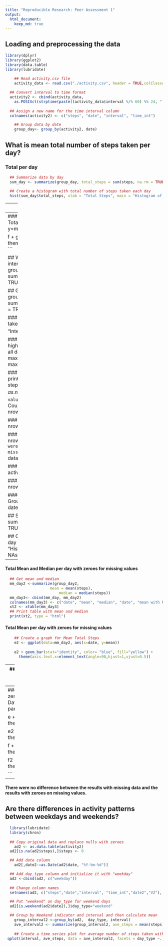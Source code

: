 ```yaml
---
title: "Reproducible Research: Peer Assessment 1"
output: 
  html_document:
    keep_md: true  
---  
```

## Loading and preprocessing the data   
```r
library(dplyr)
library(ggplot2)
library(data.table)
library(lubridate)
	
	## Read activity.csv file
	activity_data <- read.csv("./activity.csv", header = TRUE,colClasses = c("numeric", "character", "numeric"))

  ## Convert interval to time format
  activity2 <- cbind(activity_data,                
    as.POSIXct(strptime(paste((activity_data$interval %/% 60) %% 24, ":",activity_data$interval %% 60, sep=""), "%H:%M")))
  
  ## Assign a new name for the time interval column
  colnames(activity2) <- c("steps", "date", "interval", "time_int")

	## Group data by date
	group_day<- group_by(activity2, date)  
```
## What is mean total number of steps taken per day?  
### Total per day   
``` r
  ## Summarize data by day
  sum_day <- summarize(group_day, total_steps = sum(steps, na.rm = TRUE))

  ## Create a histogram with total number of steps taken each day
  hist(sum_day$total_steps, xlab = "Total Steps", main = "Histogram of Total Steps Taken Each Day") 
```  
---  
### Total Mean and Median per day
``` r
  library(xtable)
  ## Get mean and median
  mm_day <-summarize(group_day, 
    				mean = mean(steps, na.rm=TRUE),
						median = median(steps, na.rm=TRUE)) 
  xt <- xtable(mm_day)
  ## Print table with mean and median
  print(xt, type = "html")
```
### Total Mean per day   
```r

	## Create a graph for Mean Total Steps
	e <- ggplot(data=mm_day, aes(x=date, y=mean))
	
	e + geom_bar(stat="identity", color= "blue", fill="yellow") + 
	  theme(axis.text.x=element_text(angle=90,hjust=1,vjust=0.5)) 
```  
---  
### Total Median per day  
```r
  ## Create a graph for Median Total Steps
  f <- ggplot(data=mm_day, aes(x=date, y=median))
	
	f + geom_bar(stat="identity", color= "blue", fill="yellow") + 
	  theme(axis.text.x=element_text(angle=90,hjust=1,vjust=0.5)) 
```

## What is the average daily activity pattern?
### Average by interval  
```r
  ## Group data by time interval
  group_interval <-group_by(activity2, time_int)
	ave_interval <- summarize(group_interval, ave_steps = mean(steps, na.rm = TRUE))

  ## Group data by 5-min interval
  group5_interval <-group_by(activity2, interval)
  ave5_interval <- summarize(group5_interval, ave_steps = mean(steps, na.rm = TRUE))

	
	### Create a time series plot for average number of steps taken
	plot(ave_interval$time_int, ave_interval$ave_steps, xlab = "Interval", ylab = "Average Steps Taken", type = "l")
```  

### Get Interval with Maximum Average of steps  
### The highest time interval with the highest nuber of steps across all days was 835.  
```r
  ### Get maximum average
  max_interval <- summarize(ave5_interval, max_interval = max(ave_steps, na.rm = TRUE))
	
	### Get the interval with the maximum average and print it
  print("5-min Interval with highest aveerage maximum of steps")
  ave5_interval[ave5_interval$ave_steps == as.numeric(max_interval),]$interval  
```  
## Imputing missing values   
### Count number of rows with missing values   
```r
  ### Count rows with date == NA
  nrow(activity_data[is.na(activity_data$date),])
	
	### Count rows with interval == NA
	nrow(activity_data[is.na(activity_data$interval),])
	
	### Count rows with steps == NA
	nrow(activity_data[is.na(activity_data$steps),])  
```  
### There were missing values in steps for 2304 rows.  
### Fill in missing values with zeroes   
```r
  
  ## Make another copy of the data
  activity_data2 <- activity2
  
  ### Replace missing values with zeroes
  activity_data2[is.na(activity_data2$steps),]$steps<- 0

  ### Count rows with steps == NA
  nrow(activity_data2[is.na(activity_data2$steps),])   
```  

#### Total per day with zeroes for missing values   
``` r
  ## Group data by date
  group_day2<- group_by(activity_data2, date) 

  ## Summarize data by day
  sum_day2 <- summarize(group_day2, total_steps = sum(steps, na.rm = TRUE))

  ## Create a histogram with total number of steps taken each day
  hist(sum_day2$total_steps, xlab = "Total Steps", main = "Histogram of Total Steps Taken Each Day with Zeroes on NAs") 
```  
---  
#### Total Mean and Median per day  with zeroes for missing values
``` r
  ## Get mean and median
  mm_day2 <-summarize(group_day2, 
    				mean = mean(steps),
						median = median(steps)) 
  mm_day3<- cbind(mm_day, mm_day2)
  colnames(mm_day3) <- c("date", "mean", "median", "date", "mean with NA = zeroes", "median with NA = zeroes")
  xt2 <- xtable(mm_day3)
  ## Print table with mean and median
  print(xt2, type = "html")
```
#### Total Mean per day with zeroes for missing values  
```r

	## Create a graph for Mean Total Steps
	e2 <- ggplot(data=mm_day2, aes(x=date, y=mean))
	
	e2 + geom_bar(stat="identity", color= "blue", fill="yellow") + 
	  theme(axis.text.x=element_text(angle=90,hjust=1,vjust=0.5)) 
```  
---  
#### Total Median per day with zeroes for missing values  
```r
  ## Create a graph for Median Total Steps
  f2 <- ggplot(data=mm_day2, aes(x=date, y=median))
	
	f2 + geom_bar(stat="identity", color= "blue", fill="yellow") + 
	  theme(axis.text.x=element_text(angle=90,hjust=1,vjust=0.5)) 
```  
---
#### Comparison between missing values and filled in with zero values  
#####   Data with NAs has blue and yellow  
#####   Data with NAs replaced with zero has yellow and green  
```r
  par(mfrow = c(2, 2))
  
  e + geom_bar(stat="identity", color= "blue", fill="yellow") + 
    theme(axis.text.x=element_text(angle=90,hjust=1,vjust=0.5)) 
  
  e2 + geom_bar(stat="identity", color= "pink", fill="green") + 
    theme(axis.text.x=element_text(angle=90,hjust=1,vjust=0.5)) 

  f + geom_bar(stat="identity", color= "blue", fill="green") + 
    theme(axis.text.x=element_text(angle=90,hjust=1,vjust=0.5)) 
  
  f2 + geom_bar(stat="identity", color= "pink", fill="green") + 
    theme(axis.text.x=element_text(angle=90,hjust=1,vjust=0.5)) 
  
```  
---  
#### There were no difference between the results with missing data and the results with zeroes on missing values.  
## Are there differences in activity patterns between weekdays and weekends?
```r
  library(lubridate)
  library(chron)
	
  ## Copy original data and replace nulls with zeroes
	ad2 <- as.data.table(activity2)
  ad2[is.na(ad2$steps),]$steps <- 0

  ## Add date column
	ad2[,date2:=as.Date(ad2$date, "%Y-%m-%d")]

  ## Add day_type column and initialize it with "weekday"
  ad2 <-cbind(ad2, c("weekday"))
  
  ## Change column names
  setnames(ad2, c("steps","date","interval", "time_int","date2","V2"), c( "steps","date","interval", "time_int","date2","day_type"))

  ## Put "weekend" on day_type for weekend days
  ad2[is.weekend(ad2$date2),]$day_type="weekend"

  ## Group by Weekend indicator and interval and then calculate mean	
	group_interval2 <-group_by(ad2,  day_type, interval)
	ave_interval2 <- summarize(group_interval2, ave_steps = mean(steps))
	
	## Create a time series plot for average number of steps taken with day_type
 qplot(interval, ave_steps, data = ave_interval2, facets = day_type ~., xlab = "Interval", ylab = "Aveage Steps", geom = (c("point", "line")))

```